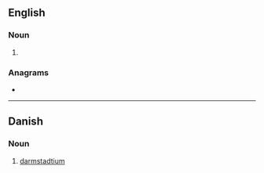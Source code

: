 ==English==
{{elements|Uun|meitnerium|Mt|roentgenium|Rg}}

===Noun===
{{en-noun|-}}

# {{lb|en|chemistry|dated}} {{former name of|darmstadtium|lang=en}}

===Anagrams===
* {{anagrams|en|a=iilmnnnuuu|unnilunium}}

----

==Danish==

===Noun===
{{da-noun}}

# [[darmstadtium]]